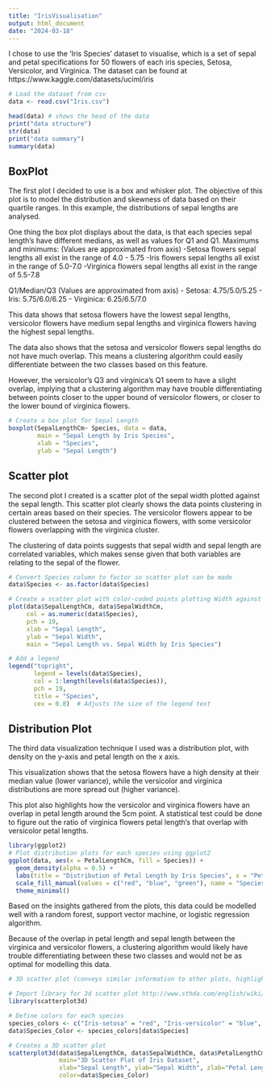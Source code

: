 ---
title: "IrisVisualisation"
output: html_document
date: "2024-03-18"
---
I chose to use the 'Iris Species' dataset to visualise, which is a set of sepal and petal specifications for 50 flowers of each iris species, Setosa, Versicolor, and Virginica. 
The dataset can be found at https://www.kaggle.com/datasets/uciml/iris

```{r load_data}
# Load the dataset from csv
data <- read.csv("Iris.csv")

head(data) # shows the head of the data
print("data structure")
str(data)
print("data summary")
summary(data)
```

## BoxPlot

The first plot I decided to use is a box and whisker plot. The objective of this plot is to model the distribution and skewness of data based on their quartile ranges. In this example, the distributions of sepal lengths are analysed.

One thing the box plot displays about the data, is that each species sepal length's have different medians, as well as values for Q1 and Q1. 
Maximums and minimums: (Values are approximated from axis)
-Setosa flowers sepal lengths all exist in the range of 4.0 - 5.75 -Iris flowers sepal lengths all exist in the range of 5.0-7.0
-Virginica flowers sepal lengths all exist in the range of 5.5-7.8

Q1/Median/Q3 (Values are approximated from axis)
- Setosa: 4.75/5.0/5.25
- Iris: 5.75/6.0/6.25
- Virginica: 6.25/6.5/7.0

This data shows that setosa flowers have the lowest sepal lengths, versicolor flowers have medium sepal lengths and virginica flowers having the highest sepal lengths. 

The data also shows that the setosa and versicolor flowers sepal lengths do not have much overlap. This means a clustering algorithm could easily differentiate between the two classes based on this feature.

However, the versicolor's Q3 and virginica's Q1 seem to have a slight overlap, implying that a clustering algorithm may have trouble differentiating between points closer to the upper bound of versicolor flowers, or closer to the lower bound of virginica flowers.

```{r Box_Plot, echo=TRUE, fig.show='inline'}
# Create a box plot for Sepal Length
boxplot(SepalLengthCm~ Species, data = data, 
        main = "Sepal Length by Iris Species",
        xlab = "Species",
        ylab = "Sepal Length")
```

## Scatter plot

The second plot I created is a scatter plot of the sepal width plotted against the sepal length. This scatter plot clearly shows the data points clustering in certain areas based on their species. The versicolor flowers appear to be clustered between the setosa and virginica flowers, with some versicolor flowers overlapping with the virginica cluster.

The clustering of data points suggests that sepal width and sepal length are correlated variables, which makes sense given that both variables are relating to the sepal of the flower.

```{r Scatter_Plot, echo=TRUE, fig.show='inline'}
# Convert Species column to factor so scatter plot can be made
data$Species <- as.factor(data$Species)

# Create a scatter plot with color-coded points plotting Width against Length
plot(data$SepalLengthCm, data$SepalWidthCm, 
     col = as.numeric(data$Species), 
     pch = 19,
     xlab = "Sepal Length", 
     ylab = "Sepal Width",
     main = "Sepal Length vs. Sepal Width by Iris Species")

# Add a legend
legend("topright",
       legend = levels(data$Species), 
       col = 1:length(levels(data$Species)), 
       pch = 19,
       title = "Species",
       cex = 0.8)  # Adjusts the size of the legend text
```

## Distribution Plot

The third data visualization technique I used was a distribution plot, with density on the y-axis and petal length on the x axis. 

This visualization shows that the setosa flowers have a high density at their median value (lower variance), while the versicolor and virginica distributions are more spread out (higher variance).

This plot also highlights how the versicolor and virginica flowers have an overlap in petal length around the 5cm point. A statistical test could be done to figure out the ratio of virginica flowers petal length's that overlap with versicolor petal lengths.


``` {r Distribution_Plot, echo=TRUE, fig.show='inline'}
library(ggplot2)
# Plot distribution plots for each species using ggplot2
ggplot(data, aes(x = PetalLengthCm, fill = Species)) +
  geom_density(alpha = 0.5) +
  labs(title = "Distribution of Petal Length by Iris Species", x = "Petal Length", y = "Density") +
  scale_fill_manual(values = c("red", "blue", "green"), name = "Species") +
  theme_minimal()
```

Based on the insights gathered from the plots, this data could be modelled well with a random forest, support vector machine, or logistic regression algorithm.

Because of the overlap in petal length and sepal length between the virginica and versicolor flowers, a clustering algorithm would likely have trouble differentiating between these two classes and would not be as optimal for modelling this data.

``` {r 3D_Plot, echo=TRUE, fig.show='inline'}

# 3D scatter plot (conveys similar information to other plots, highlighting how the species cluster around certain areas even with 3 variables.)

# Import library for 3d scatter plot http://www.sthda.com/english/wiki/scatterplot3d-3d-graphics-r-software-and-data-visualization
library(scatterplot3d)

# Define colors for each species
species_colors <- c("Iris-setosa" = "red", "Iris-versicolor" = "blue", "Iris-virginica" = "green")
data$Species_Color <- species_colors[data$Species]

# Creates a 3D scatter plot
scatterplot3d(data$SepalLengthCm, data$SepalWidthCm, data$PetalLengthCm, 
              main="3D Scatter Plot of Iris Dataset",
              xlab="Sepal Length", ylab="Sepal Width", zlab="Petal Length",
              color=data$Species_Color)
```
